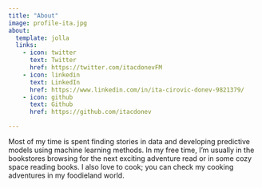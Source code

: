 ```yaml
---
title: "About"
image: profile-ita.jpg
about:
  template: jolla
  links:
    - icon: twitter
      text: Twitter
      href: https://twitter.com/itacdonevFM
    - icon: linkedin
      text: LinkedIn
      href: https://www.linkedin.com/in/ita-cirovic-donev-9821379/
    - icon: github
      text: Github
      href: https://github.com/itacdonev

---
```


Most of my time is spent finding stories in data and developing predictive models using machine learning methods. In my free time, I'm usually in the bookstores browsing for the next exciting adventure read or in some cozy space reading books. I also love to cook; you can check my cooking adventures in my foodieland world.
